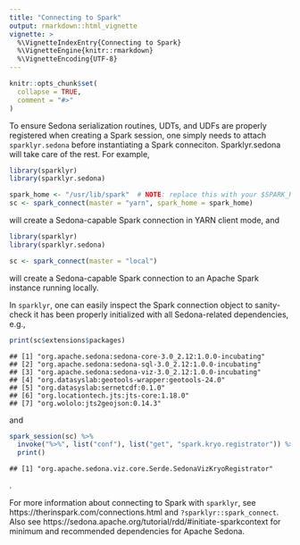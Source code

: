 ```yaml
---
title: "Connecting to Spark"
output: rmarkdown::html_vignette
vignette: >
  %\VignetteIndexEntry{Connecting to Spark}
  %\VignetteEngine{knitr::rmarkdown}
  %\VignetteEncoding{UTF-8}
---
```


```r
knitr::opts_chunk$set(
  collapse = TRUE,
  comment = "#>"
)
```

To ensure Sedona serialization routines, UDTs, and UDFs are properly registered when creating a Spark session, one simply needs to attach `sparklyr.sedona` before
instantiating a Spark conneciton. Sparklyr.sedona will take care of the rest. For example,

``` r
library(sparklyr)
library(sparklyr.sedona)

spark_home <- "/usr/lib/spark"  # NOTE: replace this with your $SPARK_HOME directory
sc <- spark_connect(master = "yarn", spark_home = spark_home)
```

will create a Sedona-capable Spark connection in YARN client mode, and

``` r
library(sparklyr)
library(sparklyr.sedona)

sc <- spark_connect(master = "local")
```

will create a Sedona-capable Spark connection to an Apache Spark instance running locally.

In `sparklyr`, one can easily inspect the Spark connection object to sanity-check it has been properly initialized with all Sedona-related dependencies, e.g.,

``` r
print(sc$extensions$packages)
```

```
## [1] "org.apache.sedona:sedona-core-3.0_2.12:1.0.0-incubating"
## [2] "org.apache.sedona:sedona-sql-3.0_2.12:1.0.0-incubating"
## [3] "org.apache.sedona:sedona-viz-3.0_2.12:1.0.0-incubating"
## [4] "org.datasyslab:geotools-wrapper:geotools-24.0"
## [5] "org.datasyslab:sernetcdf:0.1.0"
## [6] "org.locationtech.jts:jts-core:1.18.0"
## [7] "org.wololo:jts2geojson:0.14.3"
```

and

``` r
spark_session(sc) %>%
  invoke("%>%", list("conf"), list("get", "spark.kryo.registrator")) %>%
  print()
```

```
## [1] "org.apache.sedona.viz.core.Serde.SedonaVizKryoRegistrator"
```
.

For more information about connecting to Spark with `sparklyr`, see https://therinspark.com/connections.html and `?sparklyr::spark_connect`.
Also see https://sedona.apache.org/tutorial/rdd/#initiate-sparkcontext for minimum and recommended dependencies for Apache Sedona.
